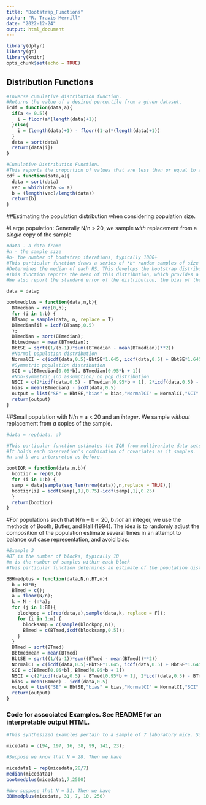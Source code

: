 ```yaml
---
title: "Bootstrap_Functions"
author: "R. Travis Merrill"
date: "2022-12-24"
output: html_document
---
```


```r
library(dplyr)
library(gt)
library(knitr)
opts_chunk$set(echo = TRUE)
```

## Distribution Functions 

```r
#Inverse cumulative distribution function.
#Returns the value of a desired percentile from a given dataset. 
icdf = function(data,a){
  if(a <= 0.5){
    i = floor(a*(length(data)+1))
  }else{
    i = (length(data)+1) - floor((1-a)*(length(data)+1))
  }
  data = sort(data)
  return(data[i])
}
```

```r
#Cumulative Distribution Function.
#This reports the proportion of values that are less than or equal to a given value.
cdf = function(data,a){
  data = sort(data)
  vec = which(data <= a)
  b = (length(vec)/length(data))
  return(b)
}
```

##Estimating the population distribution when considering population size. 
<br>

#Large population: Generally N/n > 20, we sample *with* replacement from a *single* copy of the sample
```r

#data - a data frame
#n - the sample size 
#b- the number of bootstrap iterations, typically 1000+
#This particular function draws a series of *b* random samples of size *n* from the original sample data and
#Determines the median of each RS. This develops the bootstrap distribution of the population median.
#This function reports the mean of this distribution, which provides a statistically sound estimate of the unknown population median. 
#We also report the standard error of the distribution, the bias of the estimator, and Normal, Symetrric, and Non-Symetric confidence intervals of the estimate. 

data = data;

bootmedplus = function(data,n,b){
  BTmedian = rep(0,b);
  for (i in 1:b) {
  BTsamp = sample(data, n, replace = T)
  BTmedian[i] = icdf(BTsamp,0.5)
  };
  BTmedian = sort(BTmedian);
  Bbtmedmean = mean(BTmedian);
  BbtSE = sqrt((1/(b-1))*sum((BTmedian - mean(BTmedian))**2))
  #Normal population distribution
  NormalCI = c(icdf(data,0.5)-BbtSE*1.645, icdf(data,0.5) + BbtSE*1.645)
  #Symmetric population distribution 
  SCI = c(BTmedian[0.05*b], BTmedian[0.95*b + 1])
  #Non-symmetric (no assumption) on pop distribution 
  NSCI = c(2*icdf(data,0.5) - BTmedian[0.95*b + 1], 2*icdf(data,0.5) - BTmedian[0.05*b])
  bias = mean(BTmedian) - icdf(data,0.5)
  output = list("SE" = BbtSE,"bias" = bias,"NormalCI" = NormalCI,"SCI" = SCI,"NSCI" = NSCI)
  return(output)
}
```

##Small population with N/n = a < 20 and an *integer*. We sample *without* replacement from *a* copies of the sample. 
```r

#data = rep(data, a)

#This particular function estimates the IQR from multivariate data sets.
#It holds each observation's combination of covariates as it samples. 
#n and b are interpreted as before.

bootIQR = function(data,n,b){
  bootiqr = rep(0,b)
  for (i in 1:b) {
  samp = data[sample(seq_len(nrow(data)),n,replace = TRUE),]
  bootiqr[i] = icdf(samp[,1],0.75)-icdf(samp[,1],0.25)
  }
  return(bootiqr)
}

```

#For populations such that N/n = b < 20, b *not* an integer, we use the methods of Booth, Butler, and Hall (1994). The idea is to randomly adjust the composition of the population estimate several times in an attempt to balance out case representation, and avoid bias. 

```r
#Example 3
#BT is the number of blocks, typically 10
#m is the number of samples within each block 
#This particular function determines an estimate of the population distribution of medians, and returns variase statistics and confidence intervals. 

BBHmedplus = function(data,N,n,BT,m){
  b = BT*m;
  BTmed = c();
  a = floor(N/n);
  k = N - (n*a);
  for (j in 1:BT){
    blockpop = c(rep(data,a),sample(data,k, replace = F));
    for (i in 1:m) {
      blocksamp = c(sample(blockpop,n));
      BTmed = c(BTmed,icdf(blocksamp,0.5));
    }
  }
  BTmed = sort(BTmed)
  Bbtmedmean = mean(BTmed)
  BbtSE = sqrt((1/(b-1))*sum((BTmed - mean(BTmed))**2))
  NormalCI = c(icdf(data,0.5)-BbtSE*1.645, icdf(data,0.5) + BbtSE*1.645)
  SCI = c(BTmed[0.05*b], BTmed[0.95*b + 1])
  NSCI = c(2*icdf(data,0.5) - BTmed[0.95*b + 1], 2*icdf(data,0.5) - BTmed[0.05*b])
  bias = mean(BTmed) - icdf(data,0.5)
  output = list("SE" = BbtSE,"bias" = bias,"NormalCI" = NormalCI,"SCI" = SCI,"NSCI" = NSCI)
  return(output)
}

```


### Code for associated Examples. See README for an interpretable output HTML. 

```r
#This synthesized examples pertain to a sample of 7 laboratory mice. Suppose these scores pertain to the post surgery survival time, in days, of mice after given pre-surgical treatment.

micedata = c(94, 197, 16, 38, 99, 141, 23);

#Suppose we know that N = 28. Then we have 

micedata1 = rep(micedata,28/7)
median(micedata1)
bootmedplus(micedata1,7,2500)

#Now suppose that N = 31. Then we have 
BBHmedplus(micedata, 31, 7, 10, 250)
```

